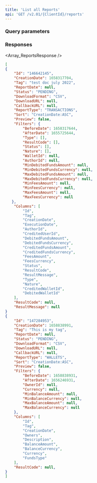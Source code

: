 ```yaml
---
title: 'List all Reports'  
api: 'GET /v2.01/{ClientId}/reports'  
---
```




### Query parameters  

<BeforeDate3 />  

<AfterDate3 />  

### Responses  

<AccordionGroup><Accordion title="200">  

<Array_ReportsResponse /></Accordion></AccordionGroup>  

<ResponseExample>  

```json 200
[
{
    "Id": "146642145",
    "CreationDate": 1658317704,
    "Tag": "test doc july 2022",
    "ReportDate": null,
    "Status": "PENDING",
    "DownloadFormat": "CSV",
    "DownloadURL": null,
    "CallbackURL": null,
    "ReportType": "TRANSACTIONS",
    "Sort": "CreationDate:ASC",
    "Preview": false,
    "Filters": {
        "BeforeDate": 1658317644,
        "AfterDate": 1655725644,
        "Type": [],
        "ResultCode": [],
        "Status": [],
        "Nature": [],
        "WalletId": null,
        "AuthorId": null,
        "MinDebitedFundsAmount": null,
        "MinDebitedFundsCurrency": null,
        "MaxDebitedFundsAmount": null,
        "MaxDebitedFundsCurrency": null,
        "MinFeesAmount": null,
        "MinFeesCurrency": null,
        "MaxFeesAmount": null,
        "MaxFeesCurrency": null
   },
    "Columns": [
        "Id",
        "Tag",
        "CreationDate",
        "ExecutionDate",
        "AuthorId",
        "CreditedUserId",
        "DebitedFundsAmount",
        "DebitedFundsCurrency",
        "CreditedFundsAmount",
        "CreditedFundsCurrency",
        "FeesAmount",
        "FeesCurrency",
        "Status",
        "ResultCode",
        "ResultMessage",
        "Type",
        "Nature",
        "CreditedWalletId",
        "DebitedWalletId"
    ],
    "ResultCode": null,
    "ResultMessage": null
}
{
    "Id": "147284953",
    "CreationDate": 1658838991,
    "Tag": "This is my tag",
    "ReportDate": null,
    "Status": "PENDING",
    "DownloadFormat": "CSV",
    "DownloadURL": null,
    "CallbackURL": null,
    "ReportType": "WALLETS",
    "Sort": "CreationDate:ASC",
    "Preview": false,
    "Filters": {
        "BeforeDate": 1658838931,
        "AfterDate": 1656246931,
        "OwnerId": null,
        "Currency": null,
        "MinBalanceAmount": null,
        "MinBalanceCurrency": null,
        "MaxBalanceAmount": null,
        "MaxBalanceCurrency": null
    },
    "Columns": [
        "Id",
        "Tag",
        "CreationDate",
        "Owners",
        "Description",
        "BalanceAmount",
        "BalanceCurrency",
        "Currency",
        "FundsType"
    ],
    "ResultCode": null,
}
]  

 ```  

</ResponseExample>  

<RequestExample>  
    <PhpListReports />
    <NodeListReports />
    <RubyListReports />
    <ListReportsPython />
    <NetListReports />
</RequestExample>
